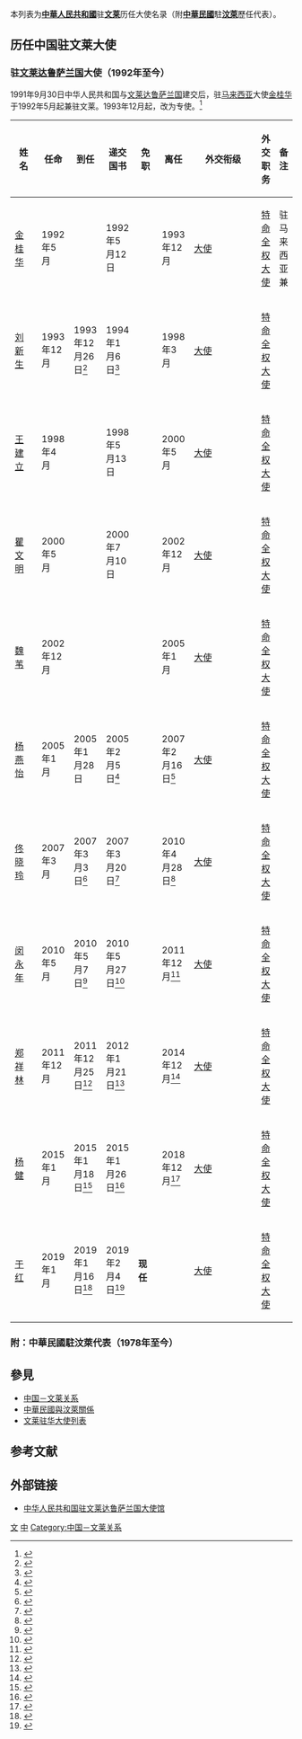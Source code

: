 本列表为'''[[中華人民共和國|中華人民共和國]]'''驻'''[[文莱|文莱]]'''历任大使名录（附'''[[中華民國|中華民國]]'''駐'''[[汶萊|汶萊]]'''歷任代表）。

== 历任中国驻文莱大使 ==
=== {{PRC}}驻[[文莱达鲁萨兰国|文莱达鲁萨兰国]]大使（1992年至今） ===
1991年9月30日中华人民共和国与[[文莱达鲁萨兰国|文莱达鲁萨兰国]]建交后，驻[[马来西亚|马来西亚]]大使[[金桂华|金桂华]]于1992年5月起兼驻文莱。1993年12月起，改为专使。<ref name="mfa">{{cite web|url=http://www.mfa.gov.cn/chn/pds/ziliao/wjrw/2167/2168/t9145.htm|title=驻文莱达鲁萨兰国历任大使|publisher=中华人民共和国外交部}}</ref>

{| class="wikitable"
|-
! width=12% |姓名
! width=10% |任命
! width=10% |到任
! width=10% |递交国书
! width=10% |免职
! width=10% |离任
! width=8% |外交衔级
! width=10% |外交职务
! width=13% colspan="2" |备注
|-
| [[金桂华|金桂华]]
| 1992年5月
|
| 1992年5月12日
|
| 1993年12月
| [[大使|大使]]
| [[特命全权大使|特命全权大使]]
| 驻马来西亚兼
|-
| [[刘新生|刘新生]]
| 1993年12月
| 1993年12月26日<ref>{{Cite web |url=http://cul.sina.com.cn/s/2004-11-27/96459.html |title=我向文莱苏丹呈递国书 |accessdate=2018-12-15 |archive-date=2018-12-15 |archive-url=https://web.archive.org/web/20181215172021/http://cul.sina.com.cn/s/2004-11-27/96459.html |dead-url=no }}</ref>
| 1994年1月6日<ref>{{Cite web |url=http://news.takungpao.com/paper/q/2017/0320/3432159.html |title=鞠躬最多的一天——在文莱递交国书那一刻 |accessdate=2018-12-15 |archive-date=2018-12-15 |archive-url=https://web.archive.org/web/20181215172738/http://news.takungpao.com/paper/q/2017/0320/3432159.html |dead-url=no }}</ref>
|
| 1998年3月
| [[大使|大使]]
| [[特命全权大使|特命全权大使]]
|
|-
| [[王建立_(外交官)|王建立]]
| 1998年4月
|
| 1998年5月13日
|
| 2000年5月
| [[大使|大使]]
| [[特命全权大使|特命全权大使]]
|
|-
| [[瞿文明|瞿文明]]
| 2000年5月
|
| 2000年7月10日
|
| 2002年12月
| [[大使|大使]]
| [[特命全权大使|特命全权大使]]
|
|-
| [[魏苇|魏苇]]
| 2002年12月
|
|
|
| 2005年1月
| [[大使|大使]]
| [[特命全权大使|特命全权大使]]
|
|-
| [[杨燕怡|杨燕怡]]
| 2005年1月
| 2005年1月28日
| 2005年2月5日<ref>{{Cite web |url=http://bn.china-embassy.org/chn/sgxss/t182686.htm |title=杨燕怡大使向文莱苏丹递交国书 |accessdate=2018-12-14 |archive-date=2018-12-15 |archive-url=https://web.archive.org/web/20181215022047/http://bn.china-embassy.org/chn/sgxss/t182686.htm |dead-url=no }}</ref>
|
| 2007年2月16日<ref>{{Cite web |url=http://bn.china-embassy.org/chn/sgxss/t298346.htm |title=中国驻文莱大使杨燕怡离任回国 |accessdate=2018-12-14 |archive-date=2018-12-15 |archive-url=https://web.archive.org/web/20181215022030/http://bn.china-embassy.org/chn/sgxss/t298346.htm |dead-url=no }}</ref>
| [[大使|大使]]
| [[特命全权大使|特命全权大使]]
|
|-
| [[佟晓玲|佟晓玲]]
| 2007年3月
| 2007年3月3日<ref>{{Cite web |url=http://bn.china-embassy.org/chn/sgxss/t300886.htm |title=佟晓玲大使抵文履新 |accessdate=2018-12-14 |archive-date=2018-12-15 |archive-url=https://web.archive.org/web/20181215022050/http://bn.china-embassy.org/chn/sgxss/t300886.htm |dead-url=no }}</ref>
| 2007年3月20日<ref>{{Cite web |url=http://bn.china-embassy.org/chn/sgxss/t304937.htm |title=驻文莱大使佟晓玲向文莱苏丹递交国书 |accessdate=2018-12-14 |archive-date=2018-12-15 |archive-url=https://web.archive.org/web/20181215022029/http://bn.china-embassy.org/chn/sgxss/t304937.htm |dead-url=no }}</ref>
|
| 2010年4月28日<ref>{{Cite web |url=http://bn.china-embassy.org/chn/sgxss/t688390.htm |title=中国驻文莱大使佟晓玲离任回国 |accessdate=2018-12-14 |archive-date=2018-12-15 |archive-url=https://web.archive.org/web/20181215022035/http://bn.china-embassy.org/chn/sgxss/t688390.htm |dead-url=no }}</ref>
| [[大使|大使]]
| [[特命全权大使|特命全权大使]]
|
|-
| [[闵永年|闵永年]]
| 2010年5月
| 2010年5月7日<ref>{{Cite web |url=http://bn.china-embassy.org/chn/sgxss/t693175.htm |title=中华人民共和国驻文莱达鲁萨兰国第八任大使闵永年抵文履新 |accessdate=2018-12-14 |archive-date=2018-12-15 |archive-url=https://web.archive.org/web/20181215022041/http://bn.china-embassy.org/chn/sgxss/t693175.htm |dead-url=no }}</ref>
| 2010年5月27日<ref>{{Cite web |url=http://bn.china-embassy.org/chn/sgxss/t704237.htm |title=中国驻文莱大使闵永年向文莱苏丹哈桑纳尔递交国书 |accessdate=2018-12-14 |archive-date=2018-12-15 |archive-url=https://web.archive.org/web/20181215022033/http://bn.china-embassy.org/chn/sgxss/t704237.htm |dead-url=no }}</ref>
|
| 2011年12月<ref>{{Cite web |url=http://bn.china-embassy.org/chn/sgxss/t881253.htm |title=中国驻文莱大使闵永年离任拜会文莱苏丹哈桑纳尔和外长穆罕默德 |accessdate=2018-12-14 |archive-date=2019-01-24 |archive-url=https://web.archive.org/web/20190124030207/http://bn.china-embassy.org/chn/sgxss/t881253.htm |dead-url=no }}</ref>
| [[大使|大使]]
| [[特命全权大使|特命全权大使]]
|
|-
| [[郑祥林|郑祥林]]
| 2011年12月
| 2011年12月25日<ref>{{Cite web |url=http://bn.china-embassy.org/chn/sgxss/t890689.htm |title=中华人民共和国驻文莱达鲁萨兰国第九任大使郑祥林抵文履新 |accessdate=2018-12-14 |archive-date=2018-12-15 |archive-url=https://web.archive.org/web/20181215022043/http://bn.china-embassy.org/chn/sgxss/t890689.htm |dead-url=no }}</ref>
| 2012年1月21日<ref>{{Cite web |url=http://bn.china-embassy.org/chn/sgxss/t898488.htm |title=中国驻文莱大使郑祥林向文莱苏丹递交国书 |accessdate=2018-12-14 |archive-date=2018-12-15 |archive-url=https://web.archive.org/web/20181215022032/http://bn.china-embassy.org/chn/sgxss/t898488.htm |dead-url=no }}</ref>
|
| 2014年12月<ref>{{Cite web |url=http://bn.china-embassy.org/chn/sgxss/t1215956.htm |title=中国驻文莱大使郑祥林离任拜会文莱苏丹哈桑纳尔 |accessdate=2018-12-14 |archive-date=2018-12-15 |archive-url=https://web.archive.org/web/20181215022048/http://bn.china-embassy.org/chn/sgxss/t1215956.htm |dead-url=no }}</ref>
| [[大使|大使]]
| [[特命全权大使|特命全权大使]]
|
|-
| [[杨健_(外交官)|杨健]]
| 2015年1月
| 2015年1月18日<ref>{{Cite web |url=http://bn.china-embassy.org/chn/sgxss/t1229329.htm |title=中国驻文莱大使杨健抵文履新 |accessdate=2018-12-14 |archive-date=2018-12-15 |archive-url=https://web.archive.org/web/20181215022045/http://bn.china-embassy.org/chn/sgxss/t1229329.htm |dead-url=no }}</ref>
| 2015年1月26日<ref>{{Cite web |url=http://bn.china-embassy.org/chn/sgxss/t1231737.htm |title=中国驻文莱大使杨健向文莱苏丹哈桑纳尔递交国书 |accessdate=2018-12-14 |archive-date=2019-01-24 |archive-url=https://web.archive.org/web/20190124030207/http://bn.china-embassy.org/chn/sgxss/t1231737.htm |dead-url=no }}</ref>
|
| 2018年12月<ref>{{Cite web |url=http://bn.china-embassy.org/chn/sgxss/t1619893.htm |title=杨健大使拜会文莱苏丹后萨丽哈 |accessdate=2018-12-14 |archive-date=2018-12-15 |archive-url=https://web.archive.org/web/20181215022055/http://bn.china-embassy.org/chn/sgxss/t1619893.htm |dead-url=no }}</ref>
| [[大使|大使]]
| [[特命全权大使|特命全权大使]]
|
|-
| [[于红|于红]]
| 2019年1月
| 2019年1月16日<ref>{{Cite web |url=http://bn.china-embassy.org/chn/sgxss/t1630332.htm |title=中国驻文莱大使于红抵文履新 |accessdate=2019-01-18 |archive-date=2019-01-19 |archive-url=https://web.archive.org/web/20190119174255/http://bn.china-embassy.org/chn/sgxss/t1630332.htm |dead-url=no }}</ref>
| 2019年2月4日<ref>{{Cite web |url=http://bn.china-embassy.org/chn/sgxss/t1635892.htm |title=于红大使向文莱苏丹递交国书 |accessdate=2019-02-05 |archive-date=2019-02-07 |archive-url=https://web.archive.org/web/20190207015237/http://bn.china-embassy.org/chn/sgxss/t1635892.htm |dead-url=no }}</ref>
| '''现任'''
|
| [[大使|大使]]
| [[特命全权大使|特命全权大使]]
|
|}

===附：中華民國駐汶萊代表（1978年至今）===
{{see also|中華民國駐汶萊代表列表}}

== 參見 ==
* [[中国－文莱关系|中国－文莱关系]]
* [[中華民國與汶萊關係|中華民國與汶萊關係]]
* [[文莱驻华大使列表|文莱驻华大使列表]]

== 参考文献 ==
{{Reflist|2}}

== 外部链接 ==
* [http://bn.china-embassy.gov.cn/chn/ 中华人民共和国驻文莱达鲁萨兰国大使馆] {{Wayback|url=http://bn.china-embassy.gov.cn/chn/ |date=20220428204117 }}{{zh-hans icon}}{{en icon}}

{{中国驻外大使|共和國}}

[[Category:中国驻外大使列表|文]]
[[Category:驻文莱大使列表|中]]
[[Category:中国－文莱关系|Category:中国－文莱关系]]